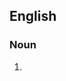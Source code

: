 {{also|bénéfices}}

==English==

===Noun===
{{head|en|noun plural form}}

# {{plural of|benefice|lang=en}}